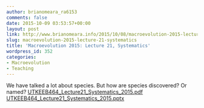 ```yaml
---
author: brianomeara_ra6153
comments: false
date: 2015-10-09 03:53:57+00:00
layout: post
link: http://www.brianomeara.info/2015/10/08/macroevolution-2015-lecture-21-systematics/
slug: macroevolution-2015-lecture-21-systematics
title: 'Macroevolution 2015: Lecture 21, Systematics'
wordpress_id: 352
categories:
- Macroevolution
- Teaching
---
```


We have talked a lot about species. But how are species discovered? Or named?
[UTKEEB464_Lecture21_Systematics_2015.pdf](http://brianomeara.info/wordpress_beta/wp-content/uploads/2015/10/UTKEEB464_Lecture21_Systematics_2015.pdf) [UTKEEB464_Lecture21_Systematics_2015.pptx](http://brianomeara.info/wordpress_beta/wp-content/uploads/2015/10/UTKEEB464_Lecture21_Systematics_2015.pptx)

